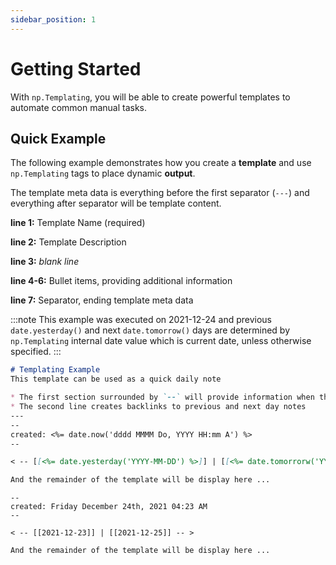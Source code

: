 ```yaml
---
sidebar_position: 1
---
```


# Getting Started

With `np.Templating`, you will be able to create powerful templates to automate common manual tasks.

## Quick Example

The following example demonstrates how you create a **template** and use `np.Templating` tags to place dynamic **output**.

The template meta data is everything before the first separator (`---`) and everything after separator will be template content.

**line 1:** Template Name (required)

**line 2:** Template Description

**line 3:** _blank line_

**line 4-6:** Bullet items, providing additional information

**line 7:** Separator, ending template meta data

:::note
This example was executed on 2021-12-24 and previous `date.yesterday()` and next `date.tomorrow()` days are determined by `np.Templating` internal date value which is current date, unless otherwise specified.
:::


<Tabs>
  <TabItem value="template" label="Template" default>

```markdown
# Templating Example
This template can be used as a quick daily note

* The first section surrounded by `--` will provide information when the note was created.
* The second line creates backlinks to previous and next day notes
---
--
created: <%= date.now('dddd MMMM Do, YYYY HH:mm A') %>
--

< -- [[<%= date.yesterday('YYYY-MM-DD') %>]] | [[<%= date.tomorrorw('YYYY-MM-DD') %>]] -- >

And the remainder of the template will be display here ...
```

  </TabItem>
  <TabItem value="output" label="Output">

```text
--
created: Friday December 24th, 2021 04:23 AM
--

< -- [[2021-12-23]] | [[2021-12-25]] -- >

And the remainder of the template will be display here ...
```

  </TabItem>

</Tabs>
